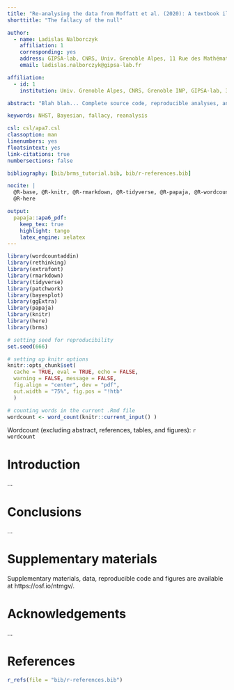 ```yaml
---
title: "Re-analysing the data from Moffatt et al. (2020): A textbook illustration of the fallacy of the null hypothesis"
shorttitle: "The fallacy of the null"

author: 
  - name: Ladislas Nalborczyk
    affiliation: 1
    corresponding: yes
    address: GIPSA-lab, CNRS, Univ. Grenoble Alpes, 11 Rue des Mathématiques, 38400 Saint-Martin-d'Hères, France
    email: ladislas.nalborczyk@gipsa-lab.fr

affiliation:
  - id: 1
    institution: Univ. Grenoble Alpes, CNRS, Grenoble INP, GIPSA-lab, 38000 Grenoble, France

abstract: "Blah blah... Complete source code, reproducible analyses, and figures are available at https://osf.io/ntmgv/."

keywords: NHST, Bayesian, fallacy, reanalysis

csl: csl/apa7.csl
classoption: man
linenumbers: yes
floatsintext: yes
link-citations: true
numbersections: false

bibliography: [bib/brms_tutorial.bib, bib/r-references.bib]

nocite: | 
  @R-base, @R-knitr, @R-rmarkdown, @R-tidyverse, @R-papaja, @R-wordcountaddin,
  @R-here

output:
  papaja::apa6_pdf:
    keep_tex: true
    highlight: tango
    latex_engine: xelatex
---
```


```r
library(wordcountaddin)
library(rethinking)
library(extrafont)
library(rmarkdown)
library(tidyverse)
library(patchwork)
library(bayesplot)
library(ggExtra)
library(papaja)
library(knitr)
library(here)
library(brms)

# setting seed for reproducibility
set.seed(666)

# setting up knitr options
knitr::opts_chunk$set(
  cache = TRUE, eval = TRUE, echo = FALSE,
  warning = FALSE, message = FALSE,
  fig.align = "center", dev = "pdf",
  out.width = "75%", fig.pos = "!htb"
  )

# counting words in the current .Rmd file
wordcount <- word_count(knitr::current_input() )
```

Wordcount (excluding abstract, references, tables, and figures): `r wordcount`

\newpage

<!-- NB: You can add comments using these tags -->

# Introduction

...

# Conclusions

...

# Supplementary materials {#supp}

Supplementary materials, data, reproducible code and figures are available at https://osf.io/ntmgv/.

# Acknowledgements {-}

...

# References {-}

```r
r_refs(file = "bib/r-references.bib")
```
